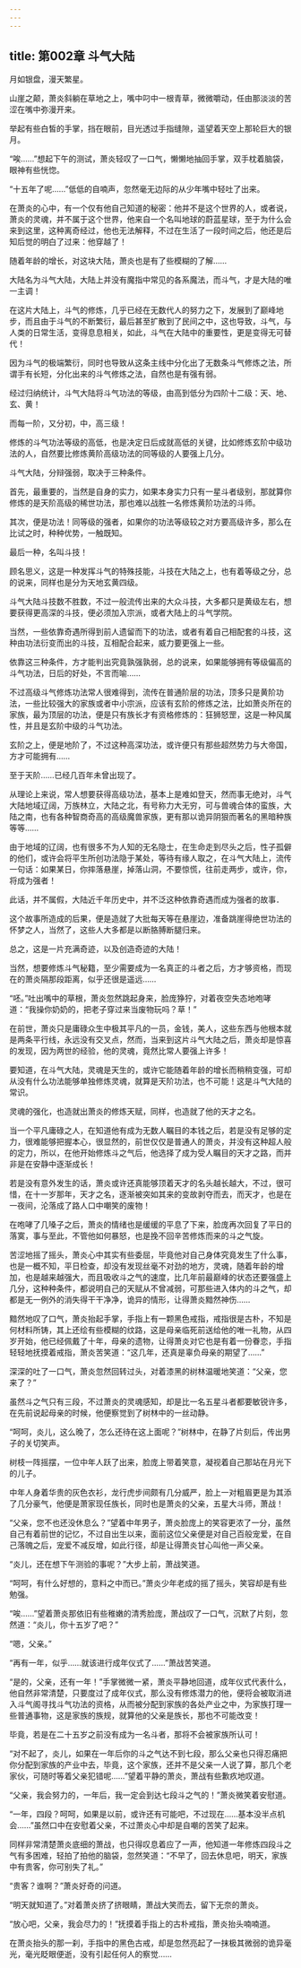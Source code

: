 ```yaml
---
---
---
```

title: 第002章 斗气大陆
---



月如银盘，漫天繁星。

山崖之颠，萧炎斜躺在草地之上，嘴中叼中一根青草，微微嚼动，任由那淡淡的苦涩在嘴中弥漫开来。

举起有些白皙的手掌，挡在眼前，目光透过手指缝隙，遥望着天空上那轮巨大的银月。

“唉……”想起下午的测试，萧炎轻叹了一口气，懒懒地抽回手掌，双手枕着脑袋，眼神有些恍惚。

“十五年了呢……”低低的自喃声，忽然毫无边际的从少年嘴中轻吐了出来。

在萧炎的心中，有一个仅有他自己知道的秘密：他并不是这个世界的人，或者说，萧炎的灵魂，并不属于这个世界，他来自一个名叫地球的蔚蓝星球，至于为什么会来到这里，这种离奇经过，他也无法解释，不过在生活了一段时间之后，他还是后知后觉的明白了过来：他穿越了！

随着年龄的增长，对这块大陆，萧炎也是有了些模糊的了解……

大陆名为斗气大陆，大陆上并没有魔指中常见的各系魔法，而斗气，才是大陆的唯一主调！

在这片大陆上，斗气的修炼，几乎已经在无数代人的努力之下，发展到了巅峰地步，而且由于斗气的不断繁衍，最后甚至扩散到了民间之中，这也导致，斗气，与人类的日常生活，变得息息相关，如此，斗气在大陆中的重要性，更是变得无可替代！

因为斗气的极端繁衍，同时也导致从这条主线中分化出了无数条斗气修炼之法，所谓手有长短，分化出来的斗气修炼之法，自然也是有强有弱。

经过归纳统计，斗气大陆将斗气功法的等级，由高到低分为四阶十二级：天、地、玄、黄！

而每一阶，又分初，中，高三级！

修炼的斗气功法等级的高低，也是决定日后成就高低的关键，比如修炼玄阶中级功法的人，自然要比修炼黄阶高级功法的同等级的人要强上几分。

斗气大陆，分辩强弱，取决于三种条件。

首先，最重要的，当然是自身的实力，如果本身实力只有一星斗者级别，那就算你修炼的是天阶高级的稀世功法，那也难以战胜一名修炼黄阶功法的斗师。

其次，便是功法！同等级的强者，如果你的功法等级较之对方要高级许多，那么在比试之时，种种优势，一触既知。

最后一种，名叫斗技！

顾名思义，这是一种发挥斗气的特殊技能，斗技在大陆之上，也有着等级之分，总的说来，同样也是分为天地玄黄四级。

斗气大陆斗技数不胜数，不过一般流传出来的大众斗技，大多都只是黄级左右，想要获得更高深的斗技，便必须加入宗派，或者大陆上的斗气学院。

当然，一些依靠奇遇所得到前人遗留而下的功法，或者有着自己相配套的斗技，这种由功法衍变而出的斗技，互相配合起来，威力要更强上一些。

依靠这三种条件，方才能判出究竟孰强孰弱，总的说来，如果能够拥有等级偏高的斗气功法，日后的好处，不言而喻……

不过高级斗气修炼功法常人很难得到，流传在普通阶层的功法，顶多只是黄阶功法，一些比较强大的家族或者中小宗派，应该有玄阶的修炼之法，比如萧炎所在的家族，最为顶层的功法，便是只有族长才有资格修炼的：狂狮怒罡，这是一种风属性，并且是玄阶中级的斗气功法。

玄阶之上，便是地阶了，不过这种高深功法，或许便只有那些超然势力与大帝国，方才可能拥有……

至于天阶……已经几百年未曾出现了。

从理论上来说，常人想要获得高级功法，基本上是难如登天，然而事无绝对，斗气大陆地域辽阔，万族林立，大陆之北，有号称力大无穷，可与兽魂合体的蛮族，大陆之南，也有各种智商奇高的高级魔兽家族，更有那以诡异阴狠而著名的黑暗种族等等……

由于地域的辽阔，也有很多不为人知的无名隐士，在生命走到尽头之后，性子孤僻的他们，或许会将平生所创功法隐于某处，等待有缘人取之，在斗气大陆上，流传一句话：如果某日，你摔落悬崖，掉落山洞，不要惊慌，往前走两步，或许，你，将成为强者！

此话，并不属假，大陆近千年历史中，并不泛这种依靠奇遇而成为强者的故事．

这个故事所造成的后果，便是造就了大批每天等在悬崖边，准备跳崖得绝世功法的怀梦之人，当然了，这些人大多都是以断胳膊断腿归来。

总之，这是一片充满奇迹，以及创造奇迹的大陆！

当然，想要修炼斗气秘籍，至少需要成为一名真正的斗者之后，方才够资格，而现在的萧炎隔那段距离，似乎还很是遥远……

“呸。”吐出嘴中的草根，萧炎忽然跳起身来，脸庞狰狞，对着夜空失态地咆哮道：“我操你奶奶的，把老子穿过来当废物玩吗？草！”

在前世，萧炎只是庸碌众生中极其平凡的一员，金钱，美人，这些东西与他根本就是两条平行线，永远没有交叉点，然而，当来到这片斗气大陆之后，萧炎却是惊喜的发现，因为两世的经验，他的灵魂，竟然比常人要强上许多！

要知道，在斗气大陆，灵魂是天生的，或许它能随着年龄的增长而稍稍变强，可却从没有什么功法能够单独修炼灵魂，就算是天阶功法，也不可能！这是斗气大陆的常识。

灵魂的强化，也造就出萧炎的修炼天赋，同样，也造就了他的天才之名。

当一个平凡庸碌之人，在知道他有成为无数人瞩目的本钱之后，若是没有足够的定力，很难能够把握本心，很显然的，前世仅仅是普通人的萧炎，并没有这种超人般的定力，所以，在他开始修炼斗之气后，他选择了成为受人瞩目的天才之路，而并非是在安静中逐渐成长！

若是没有意外发生的话，萧炎或许还真能够顶着天才的名头越长越大，不过，很可惜，在十一岁那年，天才之名，逐渐被突如其来的变故剥夺而去，而天才，也是在一夜间，沦落成了路人口中嘲笑的废物！

在咆哮了几嗓子之后，萧炎的情绪也是缓缓的平息了下来，脸庞再次回复了平日的落寞，事与至此，不管他如何暴怒，也是挽不回辛苦修炼而来的斗之气旋。

苦涩地摇了摇头，萧炎心中其实有些委屈，毕竟他对自己身体究竟发生了什么事，也是一概不知，平日检查，却没有发现丝毫不对劲的地方，灵魂，随着年龄的增加，也是越来越强大，而且吸收斗之气的速度，比几年前最巅峰的状态还要强盛上几分，这种种条件，都说明自己的天赋从不曾减弱，可那些进入体内的斗之气，却都是无一例外的消失得干干净净，诡异的情形，让得萧炎黯然神伤……

黯然地叹了口气，萧炎抬起手掌，手指上有一颗黑色戒指，戒指很是古朴，不知是何材料所铸，其上还绘有些模糊的纹路，这是母亲临死前送给他的唯一礼物，从四岁开始，他已经佩戴了十年，母亲的遗物，让得萧炎对它也是有着一份眷恋，手指轻轻地抚摸着戒指，萧炎苦笑道：“这几年，还真是辜负母亲的期望了……”

深深的吐了一口气，萧炎忽然回转过头，对着漆黑的树林温暖地笑道：“父亲，您来了？”

虽然斗之气只有三段，不过萧炎的灵魂感知，却是比一名五星斗者都要敏锐许多，在先前说起母亲的时候，他便察觉到了树林中的一丝动静。

“呵呵，炎儿，这么晚了，怎么还待在这上面呢？”树林中，在静了片刻后，传出男子的关切笑声。

树枝一阵摇摆，一位中年人跃了出来，脸庞上带着笑意，凝视着自己那站在月光下的儿子。

中年人身着华贵的灰色衣衫，龙行虎步间颇有几分威严，脸上一对粗眉更是为其添了几分豪气，他便是萧家现任族长，同时也是萧炎的父亲，五星大斗师，萧战！

“父亲，您不也还没休息么？”望着中年男子，萧炎脸庞上的笑容更浓了一分，虽然自己有着前世的记忆，不过自出生以来，面前这位父亲便是对自己百般宠爱，在自己落魄之后，宠爱不减反增，如此行径，却是让得萧炎甘心叫他一声父亲。

“炎儿，还在想下午测验的事呢？”大步上前，萧战笑道。

“呵呵，有什么好想的，意料之中而已。”萧炎少年老成的摇了摇头，笑容却是有些勉强。

“唉……”望着萧炎那依旧有些稚嫩的清秀脸庞，萧战叹了一口气，沉默了片刻，忽然道：“炎儿，你十五岁了吧？”

“嗯，父亲。”

“再有一年，似乎……就该进行成年仪式了……”萧战苦笑道。

“是的，父亲，还有一年！”手掌微微一紧，萧炎平静地回道，成年仪式代表什么，他自然非常清楚，只要度过了成年仪式，那么没有修炼潜力的他，便将会被取消进入斗气阁寻找斗气功法的资格，从而被分配到家族的各处产业之中，为家族打理一些普通事物，这是家族的族规，就算他的父亲是族长，那也不可能改变！

毕竟，若是在二十五岁之前没有成为一名斗者，那将不会被家族所认可！

“对不起了，炎儿，如果在一年后你的斗之气达不到七段，那么父亲也只得忍痛把你分配到家族的产业中去，毕竟，这个家族，还并不是父亲一人说了算，那几个老家伙，可随时等着父亲犯错呢……”望着平静的萧炎，萧战有些歉疚地叹道。

“父亲，我会努力的，一年后，我一定会到达七段斗之气的！”萧炎微笑着安慰道。

“一年，四段？呵呵，如果是以前，或许还有可能吧，不过现在……基本没半点机会……”虽然口中在安慰着父亲，不过萧炎心中却是自嘲的苦笑了起来。

同样非常清楚萧炎底细的萧战，也只得叹息着应了一声，他知道一年修炼四段斗之气有多困难，轻拍了拍他的脑袋，忽然笑道：“不早了，回去休息吧，明天，家族中有贵客，你可别失了礼。”

“贵客？谁啊？”萧炎好奇的问道。

“明天就知道了。”对着萧炎挤了挤眼睛，萧战大笑而去，留下无奈的萧炎。

“放心吧，父亲，我会尽力的！”抚摸着手指上的古朴戒指，萧炎抬头喃喃道。

在萧炎抬头的那一刹，手指中的黑色古戒，却是忽然亮起了一抹极其微弱的诡异毫光，毫光眨眼便逝，没有引起任何人的察觉……